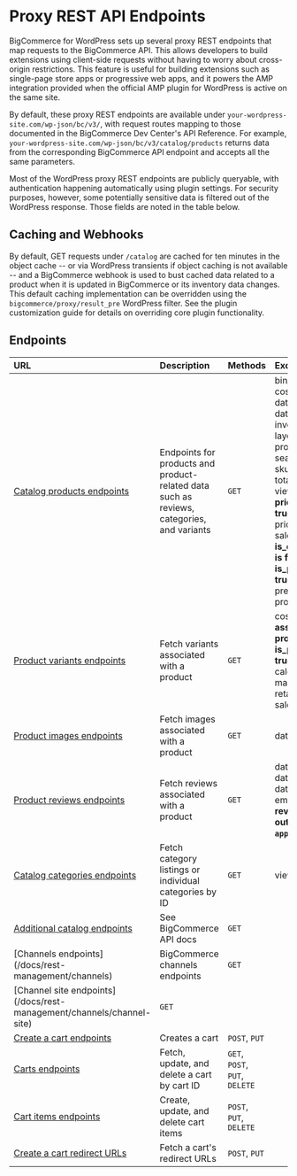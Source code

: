 # Proxy REST API Endpoints

BigCommerce for WordPress sets up several proxy REST endpoints that map requests to the BigCommerce API. This allows developers to build extensions using client-side requests without having to worry about cross-origin restrictions. This feature is useful for building extensions such as single-page store apps or progressive web apps, and it powers the AMP integration provided when the official AMP plugin for WordPress is active on the same site.

By default, these proxy REST endpoints are available under `your-wordpress-site.com/wp-json/bc/v3/`, with request routes mapping to those documented in the BigCommerce Dev Center's API Reference. For example, `your-wordpress-site.com/wp-json/bc/v3/catalog/products` returns data from the corresponding BigCommerce API endpoint and accepts all the same parameters.

Most of the WordPress proxy REST endpoints are publicly queryable, with authentication happening automatically using plugin settings. For security purposes, however, some potentially sensitive data is filtered out of the WordPress response. Those fields are noted in the table below.

## Caching and Webhooks

By default, GET requests under `/catalog` are cached for ten minutes in the object cache -- or via WordPress transients if object caching is not available -- and a BigCommerce webhook is used to bust cached data related to a product when it is updated in BigCommerce or its inventory data changes. This default caching implementation can be overridden using the `bigcommerce/proxy/result_pre` WordPress filter. See the plugin customization guide for details on overriding core plugin functionality.

## Endpoints

|URL|Description|Methods|Excluded Fields
|:-|:-|:-|:-|
|[Catalog products endpoints](/docs/rest-management/catalog/products)|Endpoints for products and product-related data such as reviews, categories, and variants|`GET`|bin_picking_number, cost_price, date_created, date_modified, inventory_tracking, layout_file, product_tax_code, search_keywords, sku_id, tax_class_id, total_sold, view_count; **If price_id_hidden is true**: map_price, price, retail_price, sale_price; **If is_condition_shown is false**: condition; **If is_preorder_only is true**: preorder_message, prorder_release_date
|[Product variants endpoints](/docs/rest-management/catalog/product-variants)|Fetch variants associated with a product|`GET`|cost_price, sku_id; **If associated product's is_price_hidden is true**: calculated_price, map_price, price, retail_price, sale_price
|[Product images endpoints](/docs/rest-management/catalog/product-images)|Fetch images associated with a product|`GET`|date_modified
|[Product reviews endpoints](/docs/rest-management/catalog/product-reviews)|Fetch reviews associated with a product|`GET`|date_created, date_modified, date_reviewed, email, status (**note: reviews are filtered out if status is not `approved`**)
|[Catalog categories endpoints](/docs/rest-management/catalog/category)|Fetch category listings or individual categories by ID|`GET`|views
|[Additional catalog endpoints](/docs/rest-management/catalog/category-images)| See BigCommerce API docs |`GET`
|[Channels endpoints] (/docs/rest-management/channels)|BigCommerce channels endpoints|`GET`
|[Channel site endpoints] (/docs/rest-management/channels/channel-site)|`GET`|
|[Create a cart endpoints](/docs/rest-storefront/carts#create-a-cart)|Creates a cart|`POST`, `PUT`
|[Carts endpoints](/docs/rest-storefront/carts)|Fetch, update, and delete a cart by cart ID|`GET`, `POST`, `PUT`, `DELETE`|
|[Cart items endpoints](/docs/rest-storefront/carts/cart-items)|Create, update, and delete cart items|`POST`, `PUT`, `DELETE`|
|[Create a cart redirect URLs](/docs/rest-management/carts/cart-redirect-urls)|Fetch a cart's redirect URLs|`POST`, `PUT`|

